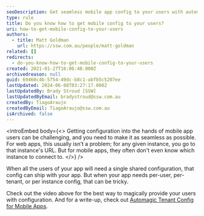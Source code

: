 ```yaml
---
seoDescription: Get seamless mobile app config to your users with automagic solutions for per-user and instance configurations.
type: rule
title: Do you know how to get mobile config to your users?
uri: how-to-get-mobile-config-to-your-users
authors:
  - title: Matt Goldman
    url: https://ssw.com.au/people/matt-goldman
related: []
redirects:
  - do-you-know-how-to-get-mobile-config-to-your-users
created: 2021-01-27T16:06:48.000Z
archivedreason: null
guid: 69460c4b-5754-49dc-b8c1-abfb5c5207ee
lastUpdated: 2024-06-08T03:27:17.000Z
lastUpdatedBy: Brady Stroud [SSW]
lastUpdatedByEmail: bradystroud@ssw.com.au
createdBy: TiagoAraujo
createdByEmail: TiagoAraujo@ssw.com.au
isArchived: false
---
```


<introEmbed
  body={<>
Getting configuration into the hands of mobile app users can be challenging, and you need to make it as seamless as possible. For web apps, this usually isn't a problem; for any given instance, you go to that instance's URL. But for mobile apps, they often don't even know which instance to connect to.
  </>}
/>
<youtubeEmbed url="https://youtu.be/gSEHkPRiWco" description="" />

When all the users of your app will need a single shared configuration, that config can ship with your app. But when your app needs per-user, per-tenant, or per instance config, that can be tricky.

Check out the video above for the best way to magically provide your users with configuration. And for a write-up, check out [Automagic Tenant Config for Mobile Apps](https://goforgoldman.com/posts/automagic-mobile-config/).
